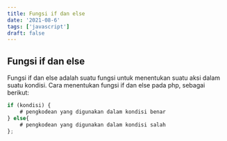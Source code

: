 ```yaml
---
title: Fungsi if dan else
date: '2021-08-6'
tags: ['javascript']
draft: false
---
```


## Fungsi if dan else

Fungsi if dan else adalah suatu fungsi untuk menentukan suatu aksi dalam suatu kondisi. Cara menentukan fungsi if dan else pada php, sebagai berikut:

```javascript
if (kondisi) {
	# pengkodean yang digunakan dalam kondisi benar
} else{
	# pengkodean yang digunakan dalam kondisi salah
};
```
